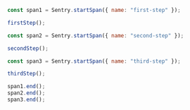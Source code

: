 ```javascript
const span1 = Sentry.startSpan({ name: "first-step" });

firstStep();

const span2 = Sentry.startSpan({ name: "second-step" });

secondStep();

const span3 = Sentry.startSpan({ name: "third-step" });

thirdStep();

span1.end();
span2.end();
span3.end();
```
